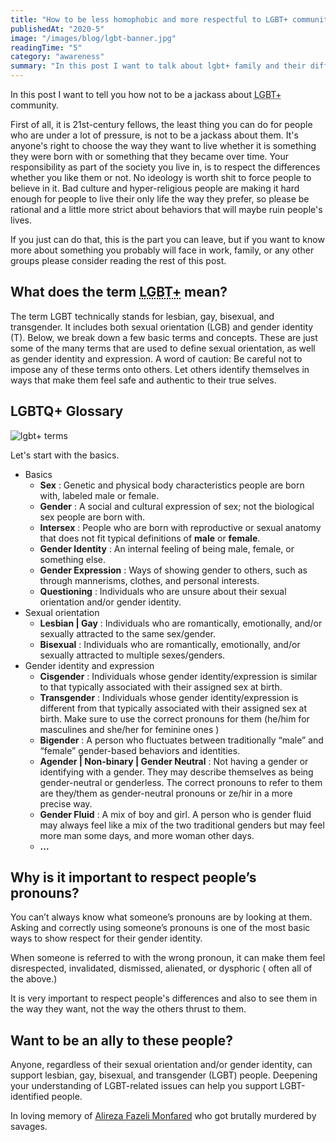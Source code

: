 ```yaml
---
title: "How to be less homophobic and more respectful to LGBT+ community?"
publishedAt: "2020-5"
image: "/images/blog/lgbt-banner.jpg"
readingTime: "5"
category: "awareness"
summary: "In this post I want to talk about lgbt+ family and their difficulties in our society."
---
```


In this post I want to tell you how not to be a jackass about <abbr title="Lesbian, Gay, Bisexual, Transgender, ...">LGBT+</abbr> community.

First of all, it is 21st-century fellows, the least thing you can do for people who are under a lot of pressure, is not to be a jackass about them. It's anyone's right to choose the way they want to live whether it is something they were born with or something that they became over time.
Your responsibility as part of the society you live in, is to respect the differences whether you like them or not.
No ideology is worth shit to force people to believe in it.
Bad culture and hyper-religious people are making it hard enough for people to live their only life the way they prefer, so please be rational and a little more strict about behaviors that will maybe ruin people's lives.

If you just can do that, this is the part you can leave, but if you want to know more about something you probably will face in work, family, or any other groups please consider reading the rest of this post.

## What does the term <abbr title="Lesbian, Gay, Bisexual, Transgender, ...">**LGBT+**</abbr> mean?

The term LGBT technically stands for lesbian, gay, bisexual, and
transgender. It includes both sexual orientation (LGB) and gender identity
(T). Below, we break down a few basic terms and concepts. These are just some
of the many terms that are used to define sexual orientation, as well as
gender identity and expression. A word of caution: Be careful not to impose
any of these terms onto others. Let others identify themselves in ways that
make them feel safe and authentic to their true selves.

## LGBTQ+ Glossary

<Div
  position="relative"
  height="min(70vw, 500px)"
  width="100%"
  curve="sm"
  overflow="hidden"
  my="4"
>
  <Image
    src="/images/blog/lgbtqia+.jpg"
    layout="fill"
    fit="contain"
    alt="lgbt+ terms"
  />
</Div>

Let's start with the basics.

- Basics
  - **Sex** : Genetic and physical body characteristics people are born with, labeled male or female.
  - **Gender** : A social and cultural expression of sex; not the biological sex people are born with.
  - **Intersex** : People who are born with reproductive or sexual anatomy that does not fit typical definitions of **male** or **female**.
  - **Gender Identity** : An internal feeling of being male, female, or something else.
  - **Gender Expression** : Ways of showing gender to others, such as through mannerisms, clothes, and personal interests.
  - **Questioning** : Individuals who are unsure about their sexual orientation and/or gender identity.
- Sexual orientation
  - **Lesbian | Gay** : Individuals who are romantically, emotionally, and/or sexually attracted to the same sex/gender.
  - **Bisexual** : Individuals who are romantically, emotionally, and/or sexually attracted to multiple sexes/genders.
- Gender identity and expression
  - **Cisgender** : Individuals whose gender identity/expression is similar to that typically associated with their assigned sex at birth.
  - **Transgender** : Individuals whose gender identity/expression is different from that typically associated with their assigned sex at birth. Make sure to use the correct pronouns for them (he/him for masculines and she/her for feminine ones )
  - **Bigender** : A person who fluctuates between traditionally “male” and “female” gender-based behaviors and identities.
  - **Agender | Non-binary | Gender Neutral** : Not having a gender or identifying with a gender. They may describe themselves as being gender-neutral or genderless. The correct pronouns to refer to them are they/them as gender-neutral pronouns or ze/hir in a more precise way.
  - **Gender Fluid** : A mix of boy and girl. A person who is gender fluid may always feel like a mix of the two traditional genders but may feel more man some days, and more woman other days.
  - **...**

## Why is it important to respect people’s pronouns?

You can’t always know what someone’s pronouns are by looking at them. Asking and correctly using someone’s pronouns is one of the most basic ways to show respect for their gender identity.

When someone is referred to with the wrong pronoun, it can make them feel disrespected, invalidated, dismissed, alienated, or dysphoric ( often all of the above.)

It is very important to respect people's differences and also to see them in the way they want, not the way the others thrust to them.

## Want to be an ally to these people?

Anyone, regardless of their sexual orientation and/or gender identity, can support lesbian, gay, bisexual, and transgender (LGBT) people. Deepening your understanding of LGBT-related issues can help you support LGBT-identified people.

In loving memory of [Alireza Fazeli Monfared](https://en.wikipedia.org/wiki/Ali_Fazeli_Monfared) who got brutally murdered by savages.
